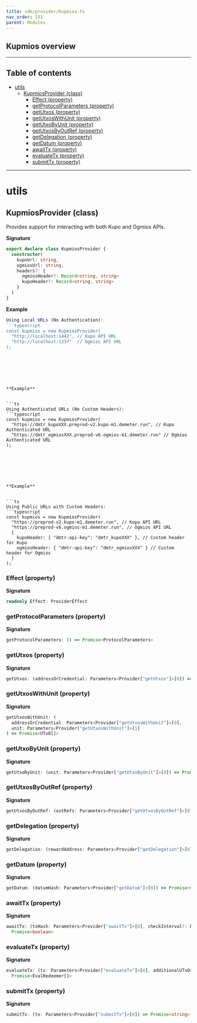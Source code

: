 ```yaml
---
title: sdk/provider/Kupmios.ts
nav_order: 151
parent: Modules
---
```


## Kupmios overview

---

<h2 className="text-delta">Table of contents</h2>

- [utils](#utils)
  - [KupmiosProvider (class)](#kupmiosprovider-class)
    - [Effect (property)](#effect-property)
    - [getProtocolParameters (property)](#getprotocolparameters-property)
    - [getUtxos (property)](#getutxos-property)
    - [getUtxosWithUnit (property)](#getutxoswithunit-property)
    - [getUtxoByUnit (property)](#getutxobyunit-property)
    - [getUtxosByOutRef (property)](#getutxosbyoutref-property)
    - [getDelegation (property)](#getdelegation-property)
    - [getDatum (property)](#getdatum-property)
    - [awaitTx (property)](#awaittx-property)
    - [evaluateTx (property)](#evaluatetx-property)
    - [submitTx (property)](#submittx-property)

---

# utils

## KupmiosProvider (class)

Provides support for interacting with both Kupo and Ogmios APIs.

**Signature**

```ts
export declare class KupmiosProvider {
  constructor(
    kupoUrl: string,
    ogmiosUrl: string,
    headers?: {
      ogmiosHeader?: Record<string, string>
      kupoHeader?: Record<string, string>
    }
  )
}
```

**Example**

````ts
Using Local URLs (No Authentication):
```typescript
const kupmios = new KupmiosProvider(
  "http://localhost:1442", // Kupo API URL
  "http://localhost:1337"  // Ogmios API URL
);
````

````






**Example**


```ts
Using Authenticated URLs (No Custom Headers):
```typescript
const kupmios = new KupmiosProvider(
  "https://dmtr_kupoXXX.preprod-v2.kupo-m1.demeter.run", // Kupo Authenticated URL
  "https://dmtr_ogmiosXXX.preprod-v6.ogmios-m1.demeter.run" // Ogmios Authenticated URL
);
````

````






**Example**


```ts
Using Public URLs with Custom Headers:
```typescript
const kupmios = new KupmiosProvider(
  "https://preprod-v2.kupo-m1.demeter.run", // Kupo API URL
  "https://preprod-v6.ogmios-m1.demeter.run", // Ogmios API URL
  {
    kupoHeader: { "dmtr-api-key": "dmtr_kupoXXX" }, // Custom header for Kupo
    ogmiosHeader: { "dmtr-api-key": "dmtr_ogmiosXXX" } // Custom header for Ogmios
  }
);
````

### Effect (property)

**Signature**

```ts
readonly Effect: ProviderEffect
```

### getProtocolParameters (property)

**Signature**

```ts
getProtocolParameters: () => Promise<ProtocolParameters>
```

### getUtxos (property)

**Signature**

```ts
getUtxos: (addressOrCredential: Parameters<Provider["getUtxos"]>[0]) => Promise<UTxO[]>
```

### getUtxosWithUnit (property)

**Signature**

```ts
getUtxosWithUnit: (
  addressOrCredential: Parameters<Provider["getUtxosWithUnit"]>[0],
  unit: Parameters<Provider["getUtxosWithUnit"]>[1]
) => Promise<UTxO[]>
```

### getUtxoByUnit (property)

**Signature**

```ts
getUtxoByUnit: (unit: Parameters<Provider["getUtxoByUnit"]>[0]) => Promise<UTxO>
```

### getUtxosByOutRef (property)

**Signature**

```ts
getUtxosByOutRef: (outRefs: Parameters<Provider["getUtxosByOutRef"]>[0]) => Promise<UTxO[]>
```

### getDelegation (property)

**Signature**

```ts
getDelegation: (rewardAddress: Parameters<Provider["getDelegation"]>[0]) => Promise<Delegation>
```

### getDatum (property)

**Signature**

```ts
getDatum: (datumHash: Parameters<Provider["getDatum"]>[0]) => Promise<string>
```

### awaitTx (property)

**Signature**

```ts
awaitTx: (txHash: Parameters<Provider["awaitTx"]>[0], checkInterval?: Parameters<Provider["awaitTx"]>[1]) =>
  Promise<boolean>
```

### evaluateTx (property)

**Signature**

```ts
evaluateTx: (tx: Parameters<Provider["evaluateTx"]>[0], additionalUTxOs?: Parameters<Provider["evaluateTx"]>[1]) =>
  Promise<EvalRedeemer[]>
```

### submitTx (property)

**Signature**

```ts
submitTx: (tx: Parameters<Provider["submitTx"]>[0]) => Promise<string>
```

